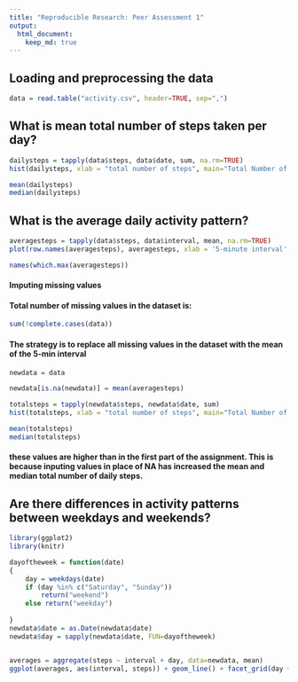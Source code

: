```yaml
---
title: "Reproducible Research: Peer Assessment 1"
output: 
  html_document:
    keep_md: true
---
```



## Loading and preprocessing the data
```r
data = read.table("activity.csv", header=TRUE, sep=",")
```

## What is mean total number of steps taken per day?
```r
dailysteps = tapply(data$steps, data$date, sum, na.rm=TRUE)
hist(dailysteps, xlab = "total number of steps", main="Total Number of Steps Taken Each Day")

mean(dailysteps)
median(dailysteps)
```


## What is the average daily activity pattern?
```r
averagesteps = tapply(data$steps, data$interval, mean, na.rm=TRUE)
plot(row.names(averagesteps), averagesteps, xlab = '5-minute interval', ylab = 'Average Number of Steps', type = 'l')

names(which.max(averagesteps))
```


#### Imputing missing values
#### Total number of missing values in the dataset is:
```r
sum(!complete.cases(data))
```

#### The strategy is to replace all missing values in the dataset with the mean of the 5-min interval

```r

newdata = data

newdata[is.na(newdata)] = mean(averagesteps)

totalsteps = tapply(newdata$steps, newdata$date, sum)
hist(totalsteps, xlab = "total number of steps", main="Total Number of Steps Taken Each Day")

mean(totalsteps)
median(totalsteps)

```
#### these values are higher than in the first part of the assignment. This is because inputing values in place of NA has increased the mean and median total number of daily steps.


## Are there differences in activity patterns between weekdays and weekends?

```r
library(ggplot2)
library(knitr)

dayoftheweek = function(date) 
{
    day = weekdays(date)
    if (day %in% c("Saturday", "Sunday"))
        return("weekend")
    else return("weekday")
    
}
newdata$date = as.Date(newdata$date)
newdata$day = sapply(newdata$date, FUN=dayoftheweek)


averages = aggregate(steps ~ interval + day, data=newdata, mean)
ggplot(averages, aes(interval, steps)) + geom_line() + facet_grid(day ~ .) + xlab("5-minute interval") + ylab("Number of steps")
```